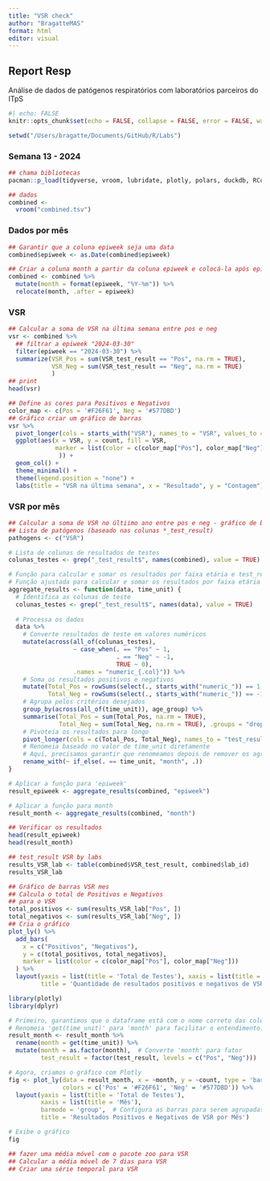 ```yaml
---
title: "VSR check"
author: "BragatteMAS"
format: html
editor: visual
---
```



## Report Resp

Análise de dados de patógenos respiratórios com laboratórios parceiros do ITpS

```r
#| echo: FALSE
knitr::opts_chunk$set(echo = FALSE, collapse = FALSE, error = FALSE, warning = FALSE, message = FALSE, cache = FALSE)
```

```r
setwd("/Users/bragatte/Documents/GitHub/R/Labs")
```

### Semana 13 - 2024

```r
## chama bibliotecas
pacman::p_load(tidyverse, vroom, lubridate, plotly, polars, duckdb, RColorBrewer)
```

```r
## dados
combined <-
  vroom("combined.tsv")
```

### Dados por mês

```r
## Garantir que a coluna epiweek seja uma data
combined$epiweek <- as.Date(combined$epiweek)

## Criar a coluna month a partir da coluna epiweek e colocá-la após epiweek
combined <- combined %>%
  mutate(month = format(epiweek, "%Y-%m")) %>%
  relocate(month, .after = epiweek)
```

### VSR

```r
## Calcular a soma de VSR na última semana entre pos e neg
vsr <- combined %>%
  ## filtrar a epiweek "2024-03-30"
  filter(epiweek == "2024-03-30") %>%
  summarize(VSR_Pos = sum(VSR_test_result == "Pos", na.rm = TRUE),
            VSR_Neg = sum(VSR_test_result == "Neg", na.rm = TRUE)
            )
## print
head(vsr)
```

```r
## Define as cores para Positivos e Negativos
color_map <- c(Pos = '#F26F61', Neg = '#577DBD')
## Gráfico criar um gráfico de barras
vsr %>%
  pivot_longer(cols = starts_with("VSR"), names_to = "VSR", values_to = "count") %>%
  ggplot(aes(x = VSR, y = count, fill = VSR,
             marker = list(color = c(color_map["Pos"], color_map["Neg"]))
              )) +
  geom_col() +
  theme_minimal() +
  theme(legend.position = "none") +
  labs(title = "VSR na última semana", x = "Resultado", y = "Contagem")

```

### VSR por mês

```r
## Calcular a soma de VSR no últiimo ano entre pos e neg - gráfico de barras
## Lista de patógenos (baseado nas colunas *_test_result)
pathogens <- c("VSR")

# Lista de colunas de resultados de testes
colunas_testes <- grep("_test_result$", names(combined), value = TRUE)

# Função para calcular e somar os resultados por faixa etária e test_result
# Função ajustada para calcular e somar os resultados por faixa etária e test_result
aggregate_results <- function(data, time_unit) {
  # Identifica as colunas de teste
  colunas_testes <- grep("_test_result$", names(data), value = TRUE)
  
  # Processa os dados
  data %>%
    # Converte resultados de teste em valores numéricos
    mutate(across(all_of(colunas_testes),
                  ~ case_when(. == "Pos" ~ 1,
                              . == "Neg" ~ -1,
                              TRUE ~ 0),
                  .names = "numeric_{.col}")) %>%
    # Soma os resultados positivos e negativos
    mutate(Total_Pos = rowSums(select(., starts_with("numeric_")) == 1, na.rm = TRUE),
           Total_Neg = rowSums(select(., starts_with("numeric_")) == -1, na.rm = TRUE)) %>%
    # Agrupa pelos critérios desejados
    group_by(across(all_of(time_unit)), age_group) %>%
    summarise(Total_Pos = sum(Total_Pos, na.rm = TRUE),
              Total_Neg = sum(Total_Neg, na.rm = TRUE), .groups = "drop") %>%
    # Pivoteia os resultados para longo
    pivot_longer(cols = c(Total_Pos, Total_Neg), names_to = "test_result", values_to = "count") %>%
    # Renomeia baseado no valor de time_unit diretamente
    # Aqui, precisamos garantir que renomeamos depois de remover os agrupamentos
    rename_with(~ if_else(. == time_unit, "month", .))
}

# Aplicar a função para 'epiweek'
result_epiweek <- aggregate_results(combined, "epiweek")

# Aplicar a função para month
result_month <- aggregate_results(combined, "month")

## Verificar os resultados
head(result_epiweek)
head(result_month)
```
```r
## test_result VSR by labs
results_VSR_lab <- table(combined$VSR_test_result, combined$lab_id)
results_VSR_lab
```

```r
## Gráfico de barras VSR mes
## Calcula o total de Positivos e Negativos
## para o VSR
total_positivos <- sum(results_VSR_lab["Pos", ])
total_negativos <- sum(results_VSR_lab["Neg", ])
## Cria o gráfico
plot_ly() %>%
  add_bars(
    x = c("Positivos", "Negativos"),
    y = c(total_positivos, total_negativos),
    marker = list(color = c(color_map["Pos"], color_map["Neg"]))
  ) %>%
  layout(yaxis = list(title = 'Total de Testes'), xaxis = list(title = 'Resultado'),
         title = 'Quantidade de resultados positivos e negativos de VSR nas análises do ITpS')

```

```r
library(plotly)
library(dplyr)

# Primeiro, garantimos que o dataframe está com o nome correto das colunas.
# Renomeia 'get(time_unit)' para 'month' para facilitar o entendimento.
result_month <- result_month %>%
  rename(month = get(time_unit)) %>%
  mutate(month = as.factor(month),  # Converte 'month' para fator
         test_result = factor(test_result, levels = c("Pos", "Neg")))  # Assegura que 'test_result' é um fator

# Agora, criamos o gráfico com Plotly
fig <- plot_ly(data = result_month, x = ~month, y = ~count, type = 'bar', split = ~test_result,
               colors = c('Pos' = '#F26F61', 'Neg' = '#577DBD')) %>%
  layout(yaxis = list(title = 'Total de Testes'), 
         xaxis = list(title = 'Mês'),
         barmode = 'group',  # Configura as barras para serem agrupadas
         title = 'Resultados Positivos e Negativos de VSR por Mês')

# Exibe o gráfico
fig
```

```r
## fazer uma média móvel com o pacote zoo para VSR
## Calcular a média móvel de 7 dias para VSR
## Criar uma série temporal para VSR

```

